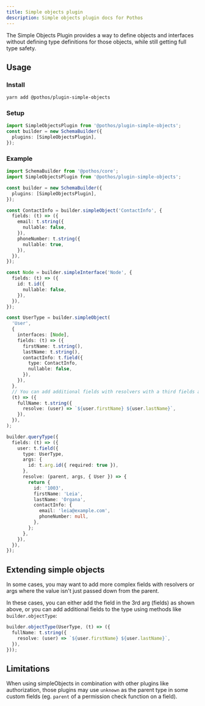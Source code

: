 ```yaml
---
title: Simple objects plugin
description: Simple objects plugin docs for Pothos
---
```


The Simple Objects Plugin provides a way to define objects and interfaces without defining type
definitions for those objects, while still getting full type safety.

## Usage

### Install

```bash
yarn add @pothos/plugin-simple-objects
```

### Setup

```typescript
import SimpleObjectsPlugin from '@pothos/plugin-simple-objects';
const builder = new SchemaBuilder({
  plugins: [SimpleObjectsPlugin],
});
```

### Example

```typescript
import SchemaBuilder from '@pothos/core';
import SimpleObjectsPlugin from '@pothos/plugin-simple-objects';

const builder = new SchemaBuilder({
  plugins: [SimpleObjectsPlugin],
});

const ContactInfo = builder.simpleObject('ContactInfo', {
  fields: (t) => ({
    email: t.string({
      nullable: false,
    }),
    phoneNumber: t.string({
      nullable: true,
    }),
  }),
});

const Node = builder.simpleInterface('Node', {
  fields: (t) => ({
    id: t.id({
      nullable: false,
    }),
  }),
});

const UserType = builder.simpleObject(
  'User',
  {
    interfaces: [Node],
    fields: (t) => ({
      firstName: t.string(),
      lastName: t.string(),
      contactInfo: t.field({
        type: ContactInfo,
        nullable: false,
      }),
    }),
  },
  // You can add additional fields with resolvers with a third fields argument
  (t) => ({
    fullName: t.string({
      resolve: (user) => `${user.firstName} ${user.lastName}`,
    }),
  }),
);

builder.queryType({
  fields: (t) => ({
    user: t.field({
      type: UserType,
      args: {
        id: t.arg.id({ required: true }),
      },
      resolve: (parent, args, { User }) => {
        return {
          id: '1003',
          firstName: 'Leia',
          lastName: 'Organa',
          contactInfo: {
            email: 'leia@example.com',
            phoneNumber: null,
          },
        };
      },
    }),
  }),
});
```

## Extending simple objects

In some cases, you may want to add more complex fields with resolvers or args where the value isn't
just passed down from the parent.

In these cases, you can either add the field in the 3rd arg (fields) as shown above, or you can add
additional fields to the type using methods like `builder.objectType`:

```typescript
builder.objectType(UserType, (t) => ({
  fullName: t.string({
    resolve: (user) => `${user.firstName} ${user.lastName}`,
  }),
}));
```

## Limitations

When using simpleObjects in combination with other plugins like authorization, those plugins may use
`unknown` as the parent type in some custom fields \(eg. `parent` of a permission check function on
a field\).
